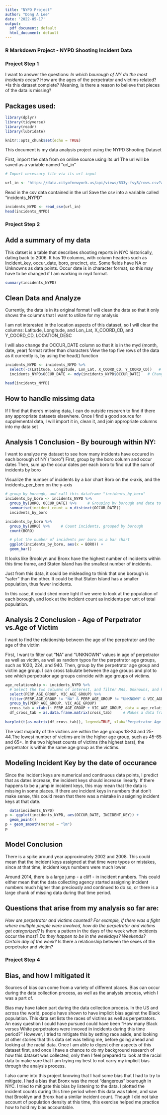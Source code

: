 ---
title: "NYPD Project"
author: "Dong A Lee"
date: '2022-05-17'
output:
  pdf_document: default
  html_document: default
---
### R Markdown Project - NYPD Shooting Incident Data 

### Project Step 1
I want to answer the questions:
*In which bourough of NY do the most incidents occur?
*How are the ages of the perpetrator and victims related?
*Is this dataset complete? Meaning, is there a reason to believe that pieces of the data is missing?

## Packages used:
```{r load-packages, include=FALSE, echo=TRUE}
library(dplyr)
library(tidyverse)
library(readr)
library(lubridate)
```

```{r setup, include=FALSE}
knitr::opts_chunk$set(echo = TRUE)
```

This document is my data analysis project using the NYPD Shooting Dataset

First, import the data from on online source using its url
The url will be saved as a variable named "url_in"

```{r import_files, echo=TRUE}
# Import necessary file via its url input

url_in <- "https://data.cityofnewyork.us/api/views/833y-fsy8/rows.csv?accessType=DOWNLOAD"
```

Read in the csv data contained in the url
Save the csv into a variable called "incidents_NYPD"

```{r read_file, echo=TRUE}

incidents_NYPD <- read_csv(url_in)
head(incidents_NYPD)
```
### Project Step 2
## Add a summary of my data
This datset is a table that describes shooting reports in NYC historically, dating back to 2006. It has 19 columns, with column headers such as Incident_key, occur_date, boro, precinct, etc. Some fields have NA or Unknowns as data points. Occur date is in character format, so this may have to be changed if I am working in myd format. 

```{r summarize_file, echo=TRUE}
summary(incidents_NYPD)

```
## Clean Data and Analyze

Currently, the data is in its original format
I will clean the data so that it only shows the columns that I want to utilize for my analysis

I am not interested in the location aspects of this dataset, so I will clear the columns:
Latitude, Longitude, and Lon_Lat, X_COORD_CD, and Y_COORD_CD, LOCATION_DESC

I will also change the OCCUR_DATE column so that it is in the myd (month, date, year) format rather than characters
View the top five rows of the data as it currently is, by using the head() function

```{r clean_data, echo=TRUE}

incidents_NYPD <- incidents_NYPD %>%
  select(-c(Latitude, Longitude, Lon_Lat, X_COORD_CD, Y_COORD_CD))   # Clearing columns
  incidents_NYPD$OCCUR_DATE <- mdy(incidents_NYPD$OCCUR_DATE)   # Change date to myd format

head(incidents_NYPD)
```
## How to handle missimg data
If I find that there's missing data, I can do outside research to find if there any appropriate datasets elsewhere. Once I find a good source for supplemental data, I will import it in, clean it, and join appropriate columns into my data set

## Analysis 1 Conclusion - By bourough within NY:
I want to analyze my dataset to see how many incidents have occured in each borough of NY ("boro")
First, group by the boro column and occur dates
Then, sum up the occur dates per each boro to find out the sum of incidents by boro

Visualize the number of incidents by a bar chart
Boro on the x-axis, and the incidents_per_boro on the y-axis

```{r analyze_data_by_boro, echo=TRUE}

# group by borough, and call this dataframe "incidents_by_boro"
incidents_by_boro <- incidents_NYPD %>%
  group_by(BORO, OCCUR_DATE) %>%     # Grouping by borough and date to find the incident count
  summarise(incident_count = n_distinct(OCCUR_DATE))    
  incidents_by_boro

incidents_by_boro %>%
  group_by(BORO) %>%     # Count incidents, grouped by borough
  count(BORO)

  # plot the number of incidents per boro as a bar chart
  ggplot(incidents_by_boro, aes(x = BORO)) +
  geom_bar()
```
It looks like Brooklyn and Bronx have the highest number of incidents within this time frame, and
Staten Island has the smallest number of incidents. 

Just from this data, it could be misleading to think that one borough is "safer" than the other. It could be that Staten Island has a smaller population, thus fewer incidents. 

In this case, it could shed more light if we were to look at the population of each borough, and look at the 
incident count as incidents per unit of total population.

## Analysis 2 Conclusion - Age of Perpetrator vs.Age of Victim
I want to find the relationship between the age of the perpetrator and the age of the victim

First, I want to filter out "NA" and "UNKNOWN" values in age of perpetrator as well as victim, as well as random typos for the perpetrator age groups, such as 1020, 224, and 940. Then, group by the perpetrator age group and victim age group. I can cross tabulate between the age groups and plot to see which perpetrator age groups coincide with age groups of victims. 

```{r analyze_data_by_age, echo=TRUE}

age_relationship <- incidents_NYPD %>%
  # Select the two columns of interest, and filter NAs, Unknowns, and known typos
  select(PERP_AGE_GROUP, VIC_AGE_GROUP) %>%
  filter(PERP_AGE_GROUP != "NA" & PERP_AGE_GROUP != "UNKNOWN" & VIC_AGE_GROUP != "NA" & VIC_AGE_GROUP != "UNKNOWN" & PERP_AGE_GROUP != "1020" &  PERP_AGE_GROUP != "224" & PERP_AGE_GROUP != "940") %>%
  group_by(PERP_AGE_GROUP, VIC_AGE_GROUP) 
  cross_tab = xtabs(~ PERP_AGE_GROUP + VIC_AGE_GROUP, data = age_relationship)     #Cross tabulate the age groups
  df_cross_tab = as.data.frame.matrix(cross_tab)     # Makes a data frame from the ouput of the xtab
  
barplot(t(as.matrix(df_cross_tab)), legend=TRUE, xlab="Perpetrator Age Group",  ylab="Count of Victims per Age Group", beside=TRUE)

```
The vast majority of the victims are within the age groups 18-24 and 25-44.The lowest number of victims are in the higher age group, such as 45-65 and 65+. In the two highest counts of victims (the highest bars), the perpetrator is within the same age group as the victims. 

## Modeling Incident Key by the date of occurance

Since the incident keys are numerical and continuous data points, I predict that as dates increase, the incident keys should increase linearly. If there happens to be a jump in incident keys, this may mean that the data is missing in some places. If there are incident keys in numbers that don't make sense, this could mean that there was a mistake in assigning incident keys at that date.

```{r model_incident_key_by_date, echo=TRUE}
  data(incidents_NYPD)
p <- ggplot(incidents_NYPD, aes(OCCUR_DATE, INCIDENT_KEY)) +
  geom_point()
p + geom_smooth(method = "lm")
p
```
## Model Conclusion

There is a spike around year approximately 2002 and 2008. This could mean that the incident keys assigned at that time were typos or mistakes, since at that time, incident keys numbers were much lower. 

Around 2014, there is a large jump - a cliff - in incident numbers. This could either mean that the data collecting agency started assigning incident numbers much higher than preciously and continued to do so, or there is a large chunk of missing data during that time period.

## Questions that arise from my analysis so far are:
*How are perpetrator and victims counted? For example, if there was a fight where multiple people were involved, how do the perpetrator and victims get categorized?
*Is there a pattern in the days of the week when incidents occur the most? 
  *Do they happen to be in the weekdays? Weekends? Certain day of the week?
*Is there a relationship between the sexes of the perpetrator and victim?

### Project Step 4

## Bias, and how I mitigated it
Sources of bias can come from a variety of different places. Bias can occur during the data collection process, as well as the analysis process, which I was a part of. 

Bias may have taken part during the data collection process. In the US and across the world, people have shown to have implicit bias against the Black population. This data set lists the races of victims as well as perpetrators. An easy question I could have pursued could have been "How many Black verses White perpetrators were invoved in incidents during this time period?" However, I tried to mitigate this by setting race aside, and looking at other stories that this data set was telling me, before going ahead and looking at the racial data. Once I am able to digest other aspects of this dataset first, and once I have a chance to do my background research of how this dataset was collected, only then I feel prepared to look at the racial data to make sure that I am trying my best to not carry my implicit bias through the analysis process.

I also came into this project knowing that I had some bias that I had to try to mitigate. I had a bias that Bronx was the most "dangerous" bourough in NYC. I tried to mitigate this bias by listening to the data. I plotted the incident counts during this time period when this data was taken, and saw that Brooklyn and Bronx had a similar incident count. Though I did not take account of population density at this time, this exercise helped me practice how to hold my bias accountable. 

